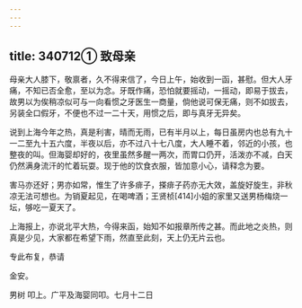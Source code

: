 ```yaml
---
---
---
```

title: 340712① 致母亲
---




母亲大人膝下，敬禀者，久不得来信了，今日上午，始收到一函，甚慰。但大人牙痛，不知已否全愈，至以为念。牙既作痛，恐怕就要摇动，一摇动，即易于拔去，故男以为俟稍凉似可与一向看惯之牙医生一商量，倘他说可保无痛，则不如拔去，另装全口假牙，不便也不过一二十天，用惯之后，即与真牙无异矣。

说到上海今年之热，真是利害，晴而无雨，已有半月以上，每日虽房内也总有九十一二至九十五六度，半夜以后，亦不过八十七八度，大人睡不着，邻近的小孩，也整夜的叫。但海婴却好的，夜里虽然多醒一两次，而胃口仍开，活泼亦不减，白天仍然满身流汗的忙着玩耍。现于他的饮食衣服，皆加意小心，请释念为要。

害马亦还好；男亦如常，惟生了许多痱子，搽痱子药亦无大效，盖旋好旋生，非秋凉无法可想也。为销夏起见，在喝啤酒；王贤桢[414]小姐的家里又送男杨梅烧一坛，够吃一夏天了。

上海报上，亦说北平大热，今得来函，始知不如报章所传之甚。而此地之炎热，则真是少见，大家都在希望下雨，然直至此刻，天上仍无片云也。

专此布复，恭请

金安。

男树 叩上。广平及海婴同叩。七月十二日